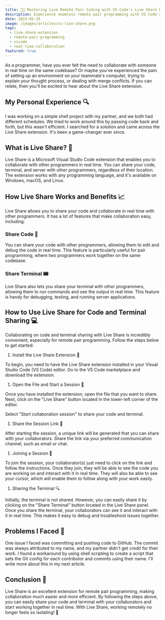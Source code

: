 ```yaml
---
title: 👨‍💻 Mastering Live Remote Pair Coding with VS Code's Live Share Extension 🔗
description: Experience seamless remote pair programming with VS Code's Live Share extension, enhancing teamwork and productivity in software development.
date: 2023-05-25
image: /images/articles/vs-live-share.png
tags:
  - live-share-extension
  - remote-pair-programming
  - vscode
  - real-time-collaboration
featured: true
---
```


As a programmer, have you ever felt the need to collaborate with someone in real time on the same codebase? Or maybe you've experienced the pain of setting up an environment on your teammate's computer, trying to explain your thought process, or dealing with merge conflicts. If you can relate, then you'll be excited to hear about the Live Share extension.

## My Personal Experience 🔍

I was working on a simple shell project with my partner, and we both had different schedules. We tried to work around this by passing code back and forth, but this wasn't efficient. I searched for a solution and came across the Live Share extension. It's been a game-changer ever since.

## What is Live Share? 🤝

Live Share is a Microsoft Visual Studio Code extension that enables you to collaborate with other programmers in real time. You can share your code, terminal, and server with other programmers, regardless of their location. The extension works with any programming language, and it's available on Windows, macOS, and Linux.

## How Live Share Works and Benefits 📈

Live Share allows you to share your code and collaborate in real time with other programmers. It has a lot of features that make collaboration easy, including:

### Share Code 🤝

You can share your code with other programmers, allowing them to edit and debug the code in real time. This feature is particularly useful for pair programming, where two programmers work together on the same codebase.

### Share Terminal 📟

Live Share also lets you share your terminal with other programmers, allowing them to run commands and see the output in real time. This feature is handy for debugging, testing, and running server applications.

## How to Use Live Share for Code and Terminal Sharing 💻

Collaborating on code and terminal sharing with Live Share is incredibly convenient, especially for remote pair programming. Follow the steps below to get started:

1. Install the Live Share Extension 🚀

To begin, you need to have the Live Share extension installed in your Visual Studio Code (VS Code) editor. Go to the VS Code marketplace and download the extension.

1. Open the File and Start a Session 🌟

Once you have installed the extension, open the file that you want to share. Next, click on the "Live Share" button located in the lower-left corner of the editor.

Select "Start collaboration session" to share your code and terminal.

1. Share the Session Link 🔗

After starting the session, a unique link will be generated that you can share with your collaborators. Share the link via your preferred communication channel, such as email or chat.

1. Joining a Session 🤝

To join the session, your collaborator(s) just need to click on the link and follow the instructions. Once they join, they will be able to see the code you are working on and interact with it in real time. They will also be able to see your cursor, which will enable them to follow along with your work easily.

1. Sharing the Terminal 🔍

Initially, the terminal is not shared. However, you can easily share it by clicking on the "Share Terminal" button located in the Live Share panel. Once you share the terminal, your collaborators can see it and interact with it in real time. This makes it easy to debug and troubleshoot issues together.

## Problems I Faced 🙁

One issue I faced was committing and pushing code to GitHub. The commit was always attributed to my name, and my partner didn't get credit for their work. I found a workaround by using shell scripting to create a script that sets the Git config for each contributor and commits using their name. I'll write more about this in my next article.

## Conclusion 📝

Live Share is an excellent extension for remote pair programming, making collaboration much easier and more efficient. By following the steps above, you can easily share your code and terminal with your collaborators and start working together in real time. With Live Share, working remotely no longer feels so isolating! 🤗
